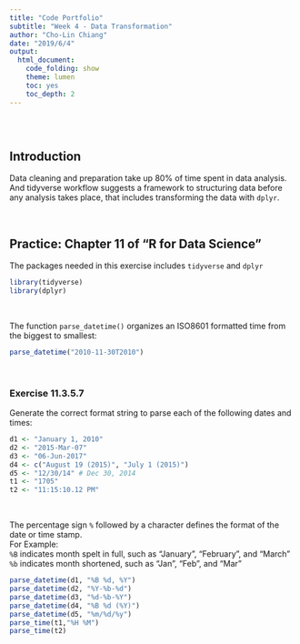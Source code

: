 ```yaml
---
title: "Code Portfolio"
subtitle: "Week 4 - Data Transformation"
author: "Cho-Lin Chiang"
date: "2019/6/4"
output:
  html_document:
    code_folding: show
    theme: lumen
    toc: yes
    toc_depth: 2
---
```


```r

```

<br> 

## Introduction
Data cleaning and preparation take up 80% of time spent in data analysis. And tidyverse workflow suggests a framework to structuring data before any analysis takes place, that includes transforming the data with `dplyr`.

<br> 

## Practice: Chapter 11 of "R for Data Science"

The packages needed in this exercise includes `tidyverse` and `dplyr`
```r
library(tidyverse)
library(dplyr)
```

<br>

The function `parse_datetime()` organizes an ISO8601 formatted time from the biggest to smallest:
```r
parse_datetime("2010-11-30T2010")
```

<br>

### Exercise 11.3.5.7
Generate the correct format string to parse each of the following dates and times:
```r
d1 <- "January 1, 2010"
d2 <- "2015-Mar-07"
d3 <- "06-Jun-2017"
d4 <- c("August 19 (2015)", "July 1 (2015)")
d5 <- "12/30/14" # Dec 30, 2014
t1 <- "1705"
t2 <- "11:15:10.12 PM"
```

<br>

The percentage sign `%` followed by a character defines the format of the date or time stamp.<br>
For Example: <br>
`%B` indicates month spelt in full, such as "January", "February", and "March" <br>
`%b` indicates month shortened, such as "Jan", "Feb", and "Mar" 


```r
parse_datetime(d1, "%B %d, %Y")
parse_datetime(d2, "%Y-%b-%d")
parse_datetime(d3, "%d-%b-%Y")
parse_datetime(d4, "%B %d (%Y)")
parse_datetime(d5, "%m/%d/%y")
parse_time(t1,"%H %M")
parse_time(t2)
```

<br>
